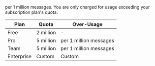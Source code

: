 <Price price="2.50" /> per 1 million messages. You are only charged for usage exceeding your subscription
plan's quota.

| Plan       | Quota     | Over-Usage                                    |
| ---------- | --------- | --------------------------------------------- |
| Free       | 2 million | -                                             |
| Pro        | 5 million | <Price price="2.50" /> per 1 million messages |
| Team       | 5 million | <Price price="2.50" /> per 1 million messages |
| Enterprise | Custom    | Custom                                        |
